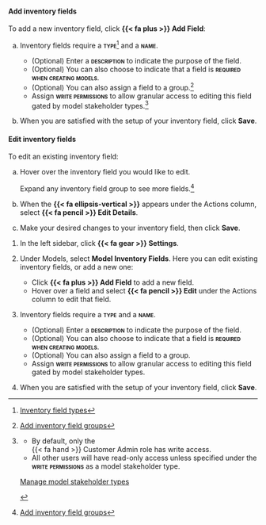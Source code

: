 :::: {.content-visible unless-format="revealjs"}

::: {.panel-tabset}

#### Add inventory fields

To add a new inventory field, click **{{< fa plus >}} Add Field**:

a. Inventory fields require a **[type]{.smallcaps}**^[[Inventory field types](/guide/model-inventory/manage-model-inventory-fields.qmd#inventory-field-types)] and a **[name]{.smallcaps}**.

    - (Optional) Enter a **[description]{.smallcaps}** to indicate the purpose of the field.
    - (Optional) You can also choose to indicate that a field is **[required when creating models]{.smallcaps}**.
    - (Optional) You can also assign a field to a group.^[[Add inventory field groups](/guide/model-inventory/manage-model-inventory-fields.qmd#add-inventory-field-groups)]
    - Assign **[write permissions]{.smallcaps}** to allow granular access to editing this field gated by model stakeholder types.[^edit-fields]

a. When you are satisfied with the setup of your inventory field, click **Save**.

#### Edit inventory fields

To edit an existing inventory field:

a. Hover over the inventory field you would like to edit.

    Expand any inventory field group to see more fields.^[[Add inventory field groups](/guide/model-inventory/manage-model-inventory-fields.qmd#add-inventory-field-groups)]

a. When the **{{< fa ellipsis-vertical >}}** appears under the Actions column, select **{{< fa pencil >}} Edit Details**.

a. Make your desired changes to your inventory field, then click **Save**.

:::


<!-- ADDITIONAL FOOTNOTES -->

[^edit-fields]:

    ::: {.callout title="Leave this field blank to leave permissions as default."}
    - By default, only the <br>[{{< fa hand >}} Customer Admin]{.bubble} role has write access.
    - All other users will have read-only access unless specified under the **[write permissions]{.smallcaps}** as a model stakeholder type.

    ::: {.tc}
    [Manage model stakeholder types](/guide/configuration/manage-model-stakeholder-types.qmd)

    :::
    
    :::

::::

:::: {.content-hidden unless-format="revealjs"}
1. In the left sidebar, click **{{< fa gear >}} Settings**. 

1. Under Models, select **Model Inventory Fields**. Here you can edit existing inventory fields, or add a new one:

    - Click **{{< fa plus >}} Add Field** to add a new field.
    - Hover over a field and select **{{< fa pencil >}} Edit** under the Actions column to edit that field.

1. Inventory fields require a **[type]{.smallcaps}** and a **[name]{.smallcaps}**.

    - (Optional) Enter a **[description]{.smallcaps}** to indicate the purpose of the field.
    - (Optional) You can also choose to indicate that a field is **[required when creating models]{.smallcaps}**.
    - (Optional) You can also assign a field to a group.
    - Assign **[write permissions]{.smallcaps}** to allow granular access to editing this field gated by model stakeholder types.

1. When you are satisfied with the setup of your inventory field, click **Save**.

::::



